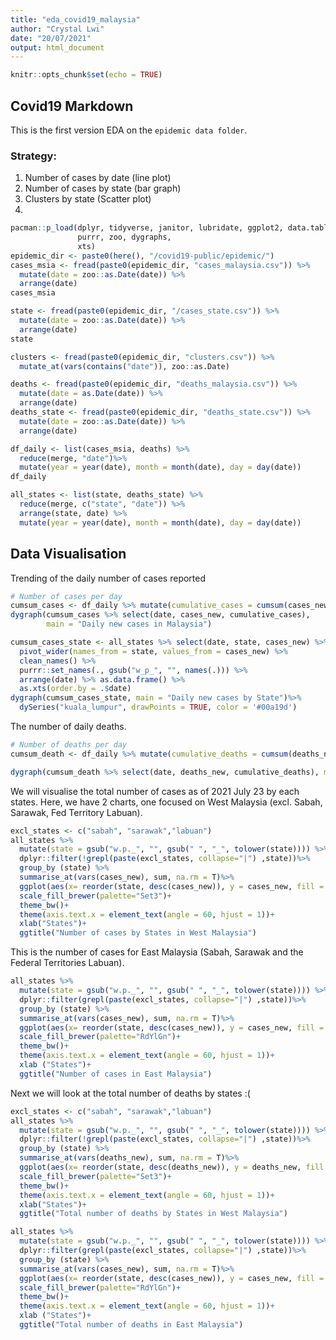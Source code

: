 ```yaml
---
title: "eda_covid19_malaysia"
author: "Crystal Lwi"
date: "20/07/2021"
output: html_document
---
```


```r
knitr::opts_chunk$set(echo = TRUE)
```

## Covid19 Markdown

This is the first version EDA on the `epidemic data folder`.

### Strategy: 
1.  Number of cases by date (line plot) 
2.  Number of cases by state (bar graph)
3.  Clusters by state (Scatter plot) 
4. 

```r
pacman::p_load(dplyr, tidyverse, janitor, lubridate, ggplot2, data.table, here, 
               purrr, zoo, dygraphs,
               xts)
epidemic_dir <- paste0(here(), "/covid19-public/epidemic/")
cases_msia <- fread(paste0(epidemic_dir, "cases_malaysia.csv")) %>% 
  mutate(date = zoo::as.Date(date)) %>% 
  arrange(date)
cases_msia

state <- fread(paste0(epidemic_dir, "/cases_state.csv")) %>% 
  mutate(date = zoo::as.Date(date)) %>% 
  arrange(date)
state

clusters <- fread(paste0(epidemic_dir, "clusters.csv")) %>% 
  mutate_at(vars(contains("date")), zoo::as.Date)

deaths <- fread(paste0(epidemic_dir, "deaths_malaysia.csv")) %>% 
  mutate(date = as.Date(date)) %>% 
  arrange(date)
deaths_state <- fread(paste0(epidemic_dir, "deaths_state.csv")) %>% 
  mutate(date = zoo::as.Date(date)) %>% 
  arrange(date)

df_daily <- list(cases_msia, deaths) %>% 
  reduce(merge, "date")%>% 
  mutate(year = year(date), month = month(date), day = day(date))
df_daily

all_states <- list(state, deaths_state) %>% 
  reduce(merge, c("state", "date")) %>% 
  arrange(state, date) %>% 
  mutate(year = year(date), month = month(date), day = day(date))
```

## Data Visualisation

Trending of the daily number of cases reported
```r
# Number of cases per day 
cumsum_cases <- df_daily %>% mutate(cumulative_cases = cumsum(cases_new))
dygraph(cumsum_cases %>% select(date, cases_new, cumulative_cases),
        main = "Daily new cases in Malaysia")

cumsum_cases_state <- all_states %>% select(date, state, cases_new) %>% 
  pivot_wider(names_from = state, values_from = cases_new) %>% 
  clean_names() %>% 
  purrr::set_names(., gsub("w_p_", "", names(.))) %>% 
  arrange(date) %>% as.data.frame() %>% 
  as.xts(order.by = .$date)
dygraph(cumsum_cases_state, main = "Daily new cases by State")%>%
  dySeries("kuala_lumpur", drawPoints = TRUE, color = '#00a19d')
```

The number of daily deaths.
```r
# Number of deaths per day
cumsum_death <- df_daily %>% mutate(cumulative_deaths = cumsum(deaths_new))

dygraph(cumsum_death %>% select(date, deaths_new, cumulative_deaths), main = "Daily new deaths in Malaysia")
```

We will visualise the total number of cases as of 2021 July 23 by each states.
Here, we have 2 charts, one focused on West Malaysia (excl. Sabah, Sarawak, Fed Territory Labuan).
```r
excl_states <- c("sabah", "sarawak","labuan")
all_states %>% 
  mutate(state = gsub("w.p._", "", gsub(" ", "_", tolower(state)))) %>% 
  dplyr::filter(!grepl(paste(excl_states, collapse="|") ,state))%>% 
  group_by (state) %>% 
  summarise_at(vars(cases_new), sum, na.rm = T)%>% 
  ggplot(aes(x= reorder(state, desc(cases_new)), y = cases_new, fill = state))+ geom_col()+
  scale_fill_brewer(palette="Set3")+
  theme_bw()+
  theme(axis.text.x = element_text(angle = 60, hjust = 1))+ 
  xlab("States")+
  ggtitle("Number of cases by States in West Malaysia")
```

This is the number of cases for East Malaysia (Sabah, Sarawak and the Federal Territories Labuan).
```r
all_states %>% 
  mutate(state = gsub("w.p._", "", gsub(" ", "_", tolower(state)))) %>% 
  dplyr::filter(grepl(paste(excl_states, collapse="|") ,state))%>% 
  group_by (state) %>% 
  summarise_at(vars(cases_new), sum, na.rm = T)%>% 
  ggplot(aes(x= reorder(state, desc(cases_new)), y = cases_new, fill = state))+ geom_col()+
  scale_fill_brewer(palette="RdYlGn")+
  theme_bw()+
  theme(axis.text.x = element_text(angle = 60, hjust = 1))+
  xlab ("States")+
  ggtitle("Number of cases in East Malaysia")
```

Next we will look at the total number of deaths by states :(
```r
excl_states <- c("sabah", "sarawak","labuan")
all_states %>% 
  mutate(state = gsub("w.p._", "", gsub(" ", "_", tolower(state)))) %>% 
  dplyr::filter(!grepl(paste(excl_states, collapse="|") ,state))%>% 
  group_by (state) %>% 
  summarise_at(vars(deaths_new), sum, na.rm = T)%>% 
  ggplot(aes(x= reorder(state, desc(deaths_new)), y = deaths_new, fill = state))+ geom_col()+
  scale_fill_brewer(palette="Set3")+
  theme_bw()+
  theme(axis.text.x = element_text(angle = 60, hjust = 1))+ 
  xlab("States")+
  ggtitle("Total number of deaths by States in West Malaysia")

all_states %>% 
  mutate(state = gsub("w.p._", "", gsub(" ", "_", tolower(state)))) %>% 
  dplyr::filter(grepl(paste(excl_states, collapse="|") ,state))%>% 
  group_by (state) %>% 
  summarise_at(vars(cases_new), sum, na.rm = T)%>% 
  ggplot(aes(x= reorder(state, desc(cases_new)), y = cases_new, fill = state))+ geom_col()+
  scale_fill_brewer(palette="RdYlGn")+
  theme_bw()+
  theme(axis.text.x = element_text(angle = 60, hjust = 1))+
  xlab ("States")+
  ggtitle("Total number of deaths in East Malaysia")
```

```r


```



```r

```


